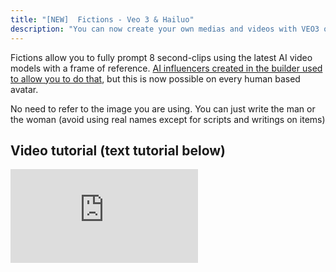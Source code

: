 ```yaml
---
title: "[NEW]  Fictions - Veo 3 & Hailuo"
description: "You can now create your own medias and videos with VEO3 or Hailuo directly integrated into Argil using your own avatars or Argil's licensed avatars"
---
```


Fictions allow you to fully prompt 8 second-clips using the latest AI video models with a frame of reference. [AI influencers created in the builder used to allow you to do that](https://docs.argil.ai/resources/ai-influencer-actions), but this is now possible on every human based avatar.

<Tip>
  No need to refer to the image you are using. You can just write the man or the woman (avoid using real names except for scripts and writings on items)
</Tip>

## **Video tutorial (text tutorial below)**

<iframe className="w-full aspect-video rounded-xl" src="https://www.youtube.com/embed/pfKuPcGov_w" title="YouTube video player" frameBorder="0" allow="accelerometer; autoplay; clipboard-write; encrypted-media; gyroscope; picture-in-picture" allowFullScreen />

## How to create a Fiction video?

<Steps>
  <Step title="Select the Fictions menu">
    ![Captured’écran2025 09 03à17 01 32 Pn](/images/Captured’écran2025-09-03à17.01.32.png)
  </Step>
  <Step title="Upload your image or pick an avatar from the list">
    You can put in any picture of your choice or pick from the list of avatars from the platform (your own or Argil's). We will keep the different characteristics of the face being sent so you can be sure the ressemblance stays here\!
  </Step>
  <Step title="Add your outfit and product">
    Using Nano Banana, you can now also add a picture of an outfit or an item. If you are starting from an existing frame, only the outfit will be changed.\
    You can add indications in the prompt on how to hold the item. 
  </Step>
  <Step title="Change the settings">
    **Model**: You can pick between Veo3 Fast and Normal. Fast works perfectly fine for simple scenes. For scenes with a lot of people, a lot of cuts going on, Normal will work best.\
    **Sound on:** decide if you want to receive a video with sound\
    **Selected voice for this video:** if you want your avatar to keep the same voice as usual, pick the voice from the platform. Otherwise, you can delete the voice and let Veo3 pick the voice. \
    \
    <u>No matter your choice, we will always keep the sound effects.</u>
  </Step>
  <Step title="Prompt your scene (example at the bottom)">
    Regarding the prompting, you can always do a one-liner. \
    What we advise you to do is give indications for the following: \
    **Advised indications:** Subject, Setting, Actions, Camera and Audio.  \
    **Bonus indications:** lighting and constraints

    The more precise your prompt is, the more likely it is to look as you want.
  </Step>
  <Step title="Re-use a prompt and the first frame">
    Once a video is generated, hover your mouse over it to see the "Remix" button. It will allow you to reuse the same prompting, same voices and same first frame (that you can decide to delete to start from scratch).
  </Step>
</Steps>

## How to store and reuse those videos?

Each video is automatically stored in the "Assets" section of Argil. They can be used in any video project created on the platform later on using the "play video" icon like shown below.

![Captured’écran2025 08 20à00 29 33 Pn](/images/Captured’écran2025-08-20à00.29.33.png)

<Tip>
  If you want to reuse those shots in your avatar videos, they will appear in the "assets" tab and saty available in the studio when uploading files.
</Tip>

## Prompt examples

<Accordion title="Prompt example 1" icon="sparkles">
  Subject: Person in obvious cardboard robot costume with "HUMAN" written on chest

  Setting: Futuristic-looking room with LED lights and screens

  Action: Robot-walking stiffly, says in monotone: "As a totally real human, I can confirm Argil is... suspiciously good"

  Style/Genre: Absurdist comedy, intentionally bad acting

  Camera/Composition: Static shot, slightly low angle for dramatic effect

  Lighting/Mood: Dramatic blue and purple sci-fi lighting

  Audio: Mechanical voice filter, robotic sound effects, computer beeps

  Constraints: Obviously fake robot movements, cardboard clearly visible (no subtitles)
</Accordion>

<Accordion title="Prompt example 2" icon="sparkles">
  Subject: Skilled anime warrior with spiky hair and determined expression, holding katana

  Setting: Japanese dojo courtyard with cherry blossoms falling, golden hour

  Action: Sprint-attacking multiple masked opponents, fluid sword movements, acrobatic jumps while shouting: "Through Anime, we explore worlds that reality simply cannot contain\!"

  Style/Genre: High-energy shounen anime, Dragon Ball Z inspired

  Camera/Composition: Fast-paced camera work, dramatic angles, slow-motion sword strikes

  Lighting/Mood: Dynamic lighting with anime-style energy auras and impact flashes

  Audio:  sword clashing

  Constraints: Exaggerated anime physics, speed lines, energy effects (no subtitles)
</Accordion>

<Accordion title="Prompt example 3" icon="sparkles">
  An intense tracking close-up follows a rugged military captain as he strides down a narrow, dimly lit corridor inside a present-day battleship. The camera stays tight on his face and upper torso, capturing every subtle twitch of tension. He's on his phone, jaw tight, eyes scanning the space ahead as flickering emergency lights strobe across his features.

  "We need to figure out what the hell is going on, I think it's time to initiate project X" he says, his voice low and urgent, cutting through the ambient hum. Echoing footsteps and distant alarms punctuate the silence, while a faint, tense score builds beneath. The corridor is slick with shadows and gleaming metal, casting realistic reflections and hard edges. The visual style is cinematic realism—gritty and grounded—enhanced by subtle motion blur, soft lens flares from overhead fluorescents, and rich depth of field that isolates the captain from the blurred chaos behind him. The mood is taut and foreboding, every frame steeped in urgency.
</Accordion>